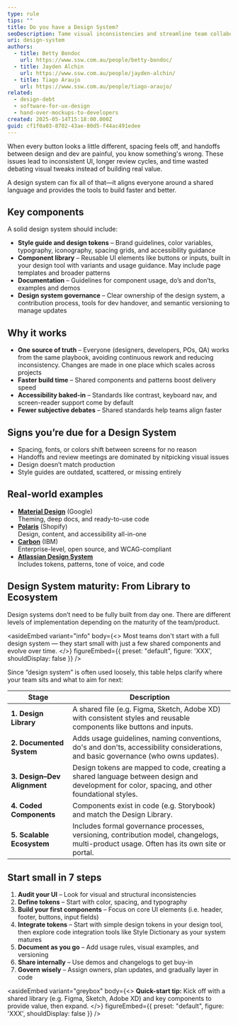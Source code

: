 ```yaml
---
type: rule
tips: ""
title: Do you have a Design System?
seoDescription: Tame visual inconsistencies and streamline team collaboration by building a design system that aligns your product, design, and engineering teams.
uri: design-system
authors:
  - title: Betty Bondoc
    url: https://www.ssw.com.au/people/betty-bondoc/
  - title: Jayden Alchin
    url: https://www.ssw.com.au/people/jayden-alchin/
  - title: Tiago Araujo
    url: https://www.ssw.com.au/people/tiago-araujo/
related:
  - design-debt
  - software-for-ux-design
  - hand-over-mockups-to-developers
created: 2025-05-14T15:18:00.000Z
guid: cf1f0a03-8702-43ae-80d5-f44ac491edee
---
```


When every button looks a little different, spacing feels off, and handoffs between design and dev are painful, you know something's wrong. These issues lead to inconsistent UI, longer review cycles, and time wasted debating visual tweaks instead of building real value.

A design system can fix all of that—it aligns everyone around a shared language and provides the tools to build faster and better.
<youtubeEmbed url="https://www.youtube.com/embed/YLo6g58vUm0" description="Video: Welcome to Design Systems – Lesson 1: Introduction to Design Systems (15 min)" />

## Key components

A solid design system should include:

* **Style guide and design tokens** – Brand guidelines, color variables, typography, iconography, spacing grids, and accessibility guidance
* **Component library** – Reusable UI elements like buttons or inputs, built in your design tool with variants and usage guidance. May include page templates and broader patterns
* **Documentation** – Guidelines for component usage, do’s and don’ts, examples and demos
* **Design system governance** – Clear ownership of the design system, a contribution process, tools for dev handover, and semantic versioning to manage updates

## Why it works

* **One source of truth** – Everyone (designers, developers, POs, QA) works from the same playbook, avoiding continuous rework and reducing inconsistency. Changes are made in one place which scales across projects
* **Faster build time** – Shared components and patterns boost delivery speed
* **Accessibility baked-in** – Standards like contrast, keyboard nav, and screen-reader support come by default
* **Fewer subjective debates** – Shared standards help teams align faster

## Signs you’re due for a Design System

* Spacing, fonts, or colors shift between screens for no reason
* Handoffs and review meetings are dominated by nitpicking visual issues
* Design doesn’t match production
* Style guides are outdated, scattered, or missing entirely

## Real-world examples

* **[Material Design](https://m3.material.io/)** (Google)  \
  Theming, deep docs, and ready-to-use code
* **[Polaris](https://polaris.shopify.com/)** (Shopify)  \
  Design, content, and accessibility all-in-one
* **[Carbon](https://carbondesignsystem.com/)** (IBM)  \
  Enterprise-level, open source, and WCAG-compliant
* **[Atlassian Design System](https://atlassian.design/)**  \
  Includes tokens, patterns, tone of voice, and code

## Design System maturity: From Library to Ecosystem

Design systems don’t need to be fully built from day one. There are different levels of implementation depending on the maturity of the team/product.

<asideEmbed
  variant="info"
  body={<>
    Most teams don't start with a full design system — they start small with just a few shared components and evolve over time.
  </>}
  figureEmbed={{
    preset: "default",
    figure: 'XXX',
    shouldDisplay: false
  }}
/>

Since “design system” is often used loosely, this table helps clarify where your team sits and what to aim for next:

| Stage | Description |
|-------|-------------|
| **1. Design Library** | A shared file (e.g. Figma, Sketch, Adobe XD) with consistent styles and reusable components like buttons and inputs. |
| **2. Documented System** | Adds usage guidelines, naming conventions, do's and don'ts, accessibility considerations, and basic governance (who owns updates). |
| **3. Design–Dev Alignment** | Design tokens are mapped to code, creating a shared language between design and development for color, spacing, and other foundational styles. |
| **4. Coded Components** | Components exist in code (e.g. Storybook) and match the Design Library. |
| **5. Scalable Ecosystem** | Includes formal governance processes, versioning, contribution model, changelogs, multi-product usage. Often has its own site or portal. |

## Start small in 7 steps

1. **Audit your UI** – Look for visual and structural inconsistencies
2. **Define tokens** – Start with color, spacing, and typography
3. **Build your first components** – Focus on core UI elements (i.e. header, footer, buttons, input fields)
4. **Integrate tokens** – Start with simple design tokens in your design tool, then explore code integration tools like Style Dictionary as your system matures
5. **Document as you go** – Add usage rules, visual examples, and versioning
6. **Share internally** – Use demos and changelogs to get buy-in
7. **Govern wisely** – Assign owners, plan updates, and gradually layer in code

<asideEmbed
  variant="greybox"
  body={<>
    **Quick-start tip:** Kick off with a shared library (e.g. Figma, Sketch, Adobe XD) and key components to provide value, then expand.
  </>}
  figureEmbed={{
    preset: "default",
    figure: 'XXX',
    shouldDisplay: false
  }}
/>